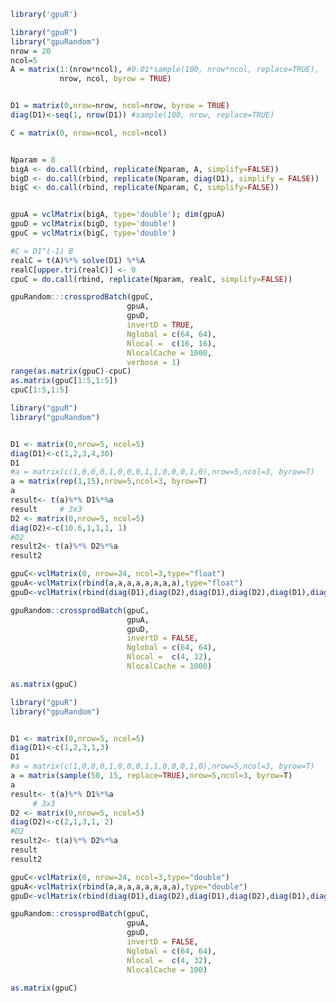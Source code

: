 <!--
%\VignetteEngine{knitr::knitr}
%\VignetteIndexEntry{crossprodBatch}
-->


```r
library('gpuR')
```


```r
library("gpuR")
library("gpuRandom")
nrow = 20
ncol=5
A = matrix(1:(nrow*ncol), #0.01*sample(100, nrow*ncol, replace=TRUE),
           nrow, ncol, byrow = TRUE) 


D1 = matrix(0,nrow=nrow, ncol=nrow, byrow = TRUE) 
diag(D1)<-seq(1, nrow(D1)) #sample(100, nrow, replace=TRUE)

C = matrix(0, nrow=ncol, ncol=ncol)


Nparam = 8
bigA <- do.call(rbind, replicate(Nparam, A, simplify=FALSE))
bigD <- do.call(rbind, replicate(Nparam, diag(D1), simplify = FALSE))
bigC <- do.call(rbind, replicate(Nparam, C, simplify=FALSE))


gpuA = vclMatrix(bigA, type='double'); dim(gpuA)
gpuD = vclMatrix(bigD, type='double')
gpuC = vclMatrix(bigC, type='double')

#C = D1^(-1) B
realC = t(A)%*% solve(D1) %*%A
realC[upper.tri(realC)] <- 0
cpuC = do.call(rbind, replicate(Nparam, realC, simplify=FALSE))

gpuRandom:::crossprodBatch(gpuC, 
                          gpuA, 
                          gpuD,
                          invertD = TRUE,
                          Nglobal = c(64, 64), 
                          Nlocal =  c(16, 16),
                          NlocalCache = 1000,
                          verbose = 1)
range(as.matrix(gpuC)-cpuC)
as.matrix(gpuC[1:5,1:5])
cpuC[1:5,1:5]


```


```r
library("gpuR")
library("gpuRandom")


D1 <- matrix(0,nrow=5, ncol=5)
diag(D1)<-c(1,2,3,4,30)
D1
#a = matrix(c(1,0,0,0,1,0,0,0,1,1,0,0,0,1,0),nrow=5,ncol=3, byrow=T)
a = matrix(rep(1,15),nrow=5,ncol=3, byrow=T)
a
result<- t(a)%*% D1%*%a
result     # 3x3
D2 <- matrix(0,nrow=5, ncol=5)
diag(D2)<-c(10.6,1,1,1, 1)
#D2
result2<- t(a)%*% D2%*%a
result2

gpuC<-vclMatrix(0, nrow=24, ncol=3,type="float")   
gpuA<-vclMatrix(rbind(a,a,a,a,a,a,a,a),type="float")
gpuD<-vclMatrix(rbind(diag(D1),diag(D2),diag(D1),diag(D2),diag(D1),diag(D2),diag(D1),diag(D2)), nrow=8,ncol=nrow(D2),type='float')

gpuRandom::crossprodBatch(gpuC, 
                          gpuA,
                          gpuD,
                          invertD = FALSE,
                          Nglobal = c(64, 64), 
                          Nlocal =  c(4, 32),
                          NlocalCache = 1000)

as.matrix(gpuC)

```


```r
library("gpuR")
library("gpuRandom")


D1 <- matrix(0,nrow=5, ncol=5)
diag(D1)<-c(1,2,3,1,3)
D1
#a = matrix(c(1,0,0,0,1,0,0,0,1,1,0,0,0,1,0),nrow=5,ncol=3, byrow=T)
a = matrix(sample(50, 15, replace=TRUE),nrow=5,ncol=3, byrow=T)
a
result<- t(a)%*% D1%*%a
     # 3x3
D2 <- matrix(0,nrow=5, ncol=5)
diag(D2)<-c(2,1,3,1, 2)
#D2
result2<- t(a)%*% D2%*%a
result
result2

gpuC<-vclMatrix(0, nrow=24, ncol=3,type="double")   
gpuA<-vclMatrix(rbind(a,a,a,a,a,a,a,a),type="double")
gpuD<-vclMatrix(rbind(diag(D1),diag(D2),diag(D1),diag(D2),diag(D1),diag(D2),diag(D1),diag(D2)), nrow=8,ncol=nrow(D2),type='double')

gpuRandom::crossprodBatch(gpuC, 
                          gpuA,
                          gpuD,
                          invertD = FALSE,
                          Nglobal = c(64, 64), 
                          Nlocal =  c(4, 32),
                          NlocalCache = 100)

as.matrix(gpuC)

```



